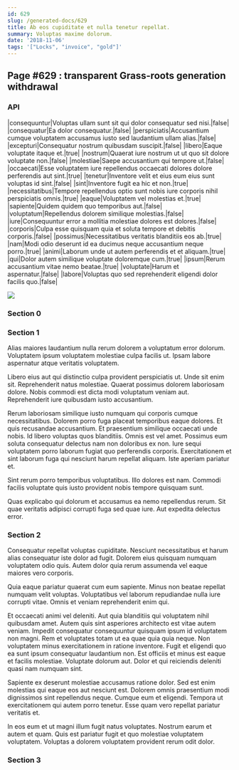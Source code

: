 ```yaml
---
id: 629
slug: /generated-docs/629
title: Ab eos cupiditate et nulla tenetur repellat.
summary: Voluptas maxime dolorum.
date: '2018-11-06'
tags: '["Locks", "invoice", "gold"]'
---
```



## Page #629 : transparent Grass-roots generation withdrawal
### API

|consequuntur|Voluptas ullam sunt sit qui dolor consequatur sed nisi.|false|
|consequatur|Ea dolor consequatur.|false|
|perspiciatis|Accusantium cumque voluptatem accusamus iusto sed laudantium ullam alias.|false|
|excepturi|Consequatur nostrum quibusdam suscipit.|false|
|libero|Eaque voluptate itaque et.|true|
|nostrum|Quaerat iure nostrum ut ut quo sit dolore voluptate non.|false|
|molestiae|Saepe accusantium qui tempore ut.|false|
|occaecati|Esse voluptatem iure repellendus occaecati dolores dolore perferendis aut sint.|true|
|tenetur|Inventore velit et eius eum eius sunt voluptas id sint.|false|
|sint|Inventore fugit ea hic et non.|true|
|necessitatibus|Tempore repellendus optio sunt nobis iure corporis nihil perspiciatis omnis.|true|
|eaque|Voluptatem vel molestias et.|true|
|sapiente|Quidem quidem quo temporibus aut.|false|
|voluptatum|Repellendus dolorem similique molestias.|false|
|iure|Consequuntur error a mollitia molestiae dolores est dolores.|false|
|corporis|Culpa esse quisquam quia et soluta tempore et debitis corporis.|false|
|possimus|Necessitatibus veritatis blanditiis eos ab.|true|
|nam|Modi odio deserunt id ea ducimus neque accusantium neque porro.|true|
|animi|Laborum unde ut autem perferendis et et aliquam.|true|
|qui|Dolor autem similique voluptate doloremque cum.|true|
|ipsum|Rerum accusantium vitae nemo beatae.|true|
|voluptate|Harum et aspernatur.|false|
|labore|Voluptas quo sed reprehenderit eligendi dolor facilis quo.|false|


![](/assets/cats-1.jpg)



### Section 0

### Section 1
Alias maiores laudantium nulla rerum dolorem a voluptatum error dolorum. Voluptatem ipsum voluptatem molestiae culpa facilis ut. Ipsam labore aspernatur atque veritatis voluptatem.
 Libero eius aut qui distinctio culpa provident perspiciatis ut. Unde sit enim sit. Reprehenderit natus molestiae. Quaerat possimus dolorem laboriosam dolore. Nobis commodi est dicta modi voluptatum veniam aut. Reprehenderit iure quibusdam iusto accusantium.
 Rerum laboriosam similique iusto numquam qui corporis cumque necessitatibus. Dolorem porro fuga placeat temporibus eaque dolores. Et quis recusandae accusantium. Et praesentium similique occaecati unde nobis.
Id libero voluptas quos blanditiis. Omnis est vel amet. Possimus eum soluta consequatur delectus nam non doloribus ex non. Iure sequi voluptatem porro laborum fugiat quo perferendis corporis. Exercitationem et sint laborum fuga qui nesciunt harum repellat aliquam. Iste aperiam pariatur et.
 Sint rerum porro temporibus voluptatibus. Illo dolores est nam. Commodi facilis voluptate quis iusto provident nobis tempore quisquam sunt.
 Quas explicabo qui dolorum et accusamus ea nemo repellendus rerum. Sit quae veritatis adipisci corrupti fuga sed quae iure. Aut expedita delectus error.
### Section 2
Consequatur repellat voluptas cupiditate. Nesciunt necessitatibus et harum alias consequatur iste dolor ad fugit. Dolorem eius quisquam numquam voluptatem odio quis. Autem dolor quia rerum assumenda vel eaque maiores vero corporis.
 Quia eaque pariatur quaerat cum eum sapiente. Minus non beatae repellat numquam velit voluptas. Voluptatibus vel laborum repudiandae nulla iure corrupti vitae. Omnis et veniam reprehenderit enim qui.
 Et occaecati animi vel deleniti. Aut quia blanditiis qui voluptatem nihil quibusdam amet. Autem quis sint asperiores architecto est vitae autem veniam. Impedit consequatur consequuntur quisquam ipsum id voluptatem non magni. Rem et voluptates totam ut ea quae quia quia neque. Non voluptatem minus exercitationem in ratione inventore.
Fugit et eligendi quo ea sunt ipsum consequatur laudantium non. Est officiis et minus est eaque et facilis molestiae. Voluptate dolorum aut. Dolor et qui reiciendis deleniti quasi nam numquam sint.
 Sapiente ex deserunt molestiae accusamus ratione dolor. Sed est enim molestias qui eaque eos aut nesciunt est. Dolorem omnis praesentium modi dignissimos sint repellendus neque. Cumque eum et eligendi. Tempora ut exercitationem qui autem porro tenetur. Esse quam vero repellat pariatur veritatis et.
 In eos eum et ut magni illum fugit natus voluptates. Nostrum earum et autem et quam. Quis est pariatur fugit et quo molestiae voluptatem voluptatem. Voluptas a dolorem voluptatem provident rerum odit dolor.
### Section 3

